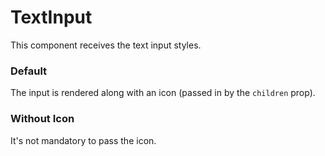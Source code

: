 
# TextInput

This component receives the text input styles.

### Default

The input is rendered along with an icon (passed in by the `children` prop).

<Canvas withToolbar>
  <Story id="components-textinput--default" />
</Canvas>

<ArgsTable story="^" />

### Without Icon

It's not mandatory to pass the icon.

<Canvas>
  <Story id="components-textinput--without-icon" />
</Canvas>
